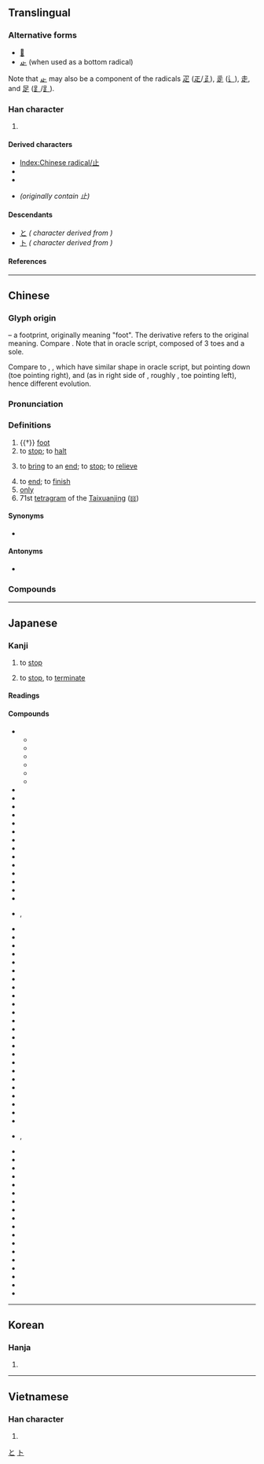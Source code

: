{{also|只|足}}
{{character info}}
{{character info|⽌}}
==Translingual==
{{stroke order|type=animate}}

===Alternative forms===
* [[𣥂]]
* [[龰]] (when used as a bottom radical)

Note that [[龰]] may also be a component of the radicals [[疋]] ([[𤴓]]/[[𤴔]]), [[辵]] ([[辶]]), [[走]], and [[足]] ([[⻊]]/[[𧾷]]).

===Han character===
{{Han char|rn=77|rad=止|as=00|sn=4|four=21100|canj=YLM|ids=⿱⿰丨⺊一,⿻上丨,⿻⺊丄}}

# {{mul-kangxi radical-def}}

====Derived characters====
* [[Index:Chinese radical/止]]
* {{l|mul|[[𠇈]], [[𠯽]], [[址]], [[𪥧]], [[𭖇]], [[𢓊]], [[𪫣]], [[扯]], [[沚]], [[阯]], [[𨑭]], [[杫]], [[𣧐]], [[𪸔]], [[祉]], [[𭨪]], [[砋]], [[祉]], [[䄳]], [[𧘲]], [[䊼]], [[耻]], [[𧉀]], [[訨]]([[𫟞]]), [[𧺠]], [[趾]], [[𨊺]], [[䤠]], [[𩉮]]}}
* {{l|mul|[[頉]], [[企]], [[芷]], [[齒]]([[齿]]), [[凪]]}}
* {{l|mul|[[之]], [[足]]}} ''(originally contain 止)''

====Descendants====
* [[と]] ''({{w|Hiragana}} character derived from {{w|Man'yōgana}})''
* [[ト]] ''({{w|Katakana}} character derived from {{w|Man'yōgana}})''

====References====
{{Han ref|kx=0573.240|dkj=16253|dj=0961.230|hdz=21435.030|uh=6B62}}

[[Category:Han characters from which hiragana were derived|と]]
[[Category:Han characters from which katakana were derived|ト]]

----

==Chinese==
{{zh-forms}}

===Glyph origin===
{{Han etyl}}
{{liushu|p}} – a footprint, originally meaning "foot". The derivative {{och-l|趾}} refers to the original meaning. Compare {{zh-l|*手|hand}}. Note that in oracle script, composed of 3 toes and a sole.

Compare to {{zh-l|*夊}}, {{zh-l|*夂}}, which have similar shape in oracle script, but pointing down (toe pointing right), and {{zh-l|*𡕒}} (as in right side of {{zh-l|*舛}}, roughly {{zh-l|*ヰ}}, toe pointing left), hence different evolution.

===Pronunciation===
{{zh-pron
|m=zhǐ
|m-s=
|dg=
|c=zi2
|c-t=
|g=zi3
|h=pfs=chṳ́;gd=zi3
|j=zi2
|mb=cǐ
|md=cī
|mn=chí
|mn-t=zi2
|w=2tsr
|x=zhr3
|mc=y
|oc=y
|cat=n,v,adv
}}

===Definitions===
{{zh-hanzi}}

# {{†}} [[foot]]
# to [[stop]]; to [[halt]]
#: {{zh-x|休止|to stop}}
# to [[bring]] to an [[end]]; to [[stop]]; to [[relieve]]
#: {{zh-x|止癢|to '''stop''' itching (irritation)}}
# to [[end]]; to [[finish]]
# [[only]]
# 71st [[tetragram]] of the [[Taixuanjing]] ([[𝍌]])

====Synonyms====
* {{s|to stop}}
{{zh-syn-saurus|停止}}

====Antonyms====
* {{s|stop}} {{zh-l|始}}

===Compounds===
{{zh-der|大家舉止|令行禁止|以戰止戰|官止神行|動止|居止|心如止水|妨止|廢止|不止|制止|勸止|以殺止殺|嘆為觀止|中止|休止符|古文觀止|喝止|學無止境|何止|休止|底止|吉祥止止|以湯止沸|停止|仰止|止痛藥|止戈為武|止宿|止遏|止痛|扇火止沸|流行坎止|止詞|欲言又止|揚湯止沸|淺嘗輒止|止殺|截止|止暴禁非|止兌|止渴飲鴆|抽薪止沸|淺嘗則止|止息|投止|止戈散馬|戾止|止水|掛失止付|止癢|止惡揚善|漫無止境|無止境|歎為觀止|戛然而止|知足知止|沒行止|止酒|禁止|止戈|止血法|抑止|止亂|知止|生津止渴|止足之分|止於至善|歸止|明德止善|死而後止|無行止|為止|永無止境|止謗|止渴|止泊|止血劑|止嘔|止步|摩訶止觀|止觀|戢止|汐止|止持戒|止住|止頓|止談風月|止血點|止血帶|止血|止渴思梅|止戰|止戈興仁|止咳|止付|止不住|棲止|望門投止|望梅止渴|暫止|投膏止火|止境|舉止言語|遮止|高山仰止|言行舉止|舉止風流|進止|言談舉止|蠅止|舉止閑冶|終止|舉止失措|舉止大方|阻止|規行矩止|舉止嫻雅|縱風止燎|舉止不凡|鳳止高梧|高軒蒞止|說梅止渴|行止|舉止高雅|防止|豈止|舉止|補氣止血|遏止|舉止言談|靜止|適可而止|觀止|覯止|點到為止|蒞止|舉止形容|飲鴆止渴}}

{{zh-cat|Elementary}}

----

==Japanese==

===Kanji===
{{ja-kanji|grade=2|rs=止00}}

# {{sense|とめる}} to [[stop]]
# {{sense|やめる}} to [[stop]], to [[terminate]]

====Readings====
{{ja-readings
|goon=し
|kanon=し
|kun=と-まる, と-める, とど-まる, とど-める, や-む, や-める, よ-す, さ-す
}}

====Compounds====
{{der-top3|Compounds}}
* {{ja-r|止観|しかん}}
** {{ja-r|止観業|しかん-ごう}}
** {{ja-r|止観 十乗|しかん じゅうじょう}}
** {{ja-r|一乗 止観院|いちじょう しかん-いん}}
** {{ja-r|真言 止観|しんごん しかん}}
** {{ja-r|天台 止観|てんだい しかん}}
** {{ja-r|摩訶 止観|まか しかん}}
* {{ja-r|止%汗%剤|し%かん%ざい|[[antiperspirant]]}}
* {{ja-r|止%血|し%けつ}}
* {{ja-r|止%止%不%須%説|し%し%ふ%しゅ%せつ}}
* {{ja-r|止%瀉%剤|し%しゃ%ざい|antidiarrheal}}
* {{ja-r|止%宿|し%しゅく}}
* {{ja-r|止%住|し%じゅう}}
* {{ja-r|止%水|し%すい}}
* {{ja-r|止%痛|し%つう}}
* {{ja-r|止%動%方%角|し%どう%ほう%がく}}
* {{ja-r|止揚|しよう|[[sublation]]}}
* {{ja-r|止%痢%剤|し%り%ざい}}
* {{ja-r|止まり木|とまりぎ}}
* {{ja-r|止%句|とめ%く}}
* {{ja-r|止%相%場|とめ%そう%ば|{{w|stop price}}}}
* {{ja-r|止め%針|とめ%ばり|rom=-}}, {{ja-r|止%針|とめ%ばり|pin}}
* {{ja-r|止%偏|とめ%-へん}}
* {{ja-r|止め弁|とめべん|[[stop valve]]}}
* {{ja-r|遏止|あっし}}
* {{ja-r|駅%止め|えき%-どめ|delivery of freight by train}}
* {{ja-r|依止|えじ}}
* {{ja-r|核%抑%止|かく%よく%し|nuclear deterrence}}
* {{ja-r|鎌%止め|かま%-どめ|prohibition on cutting grass}}
* {{ja-r|川%止め|かわ%-どめ|suspension of ferry service}}
* {{ja-r|諫%止|かん%し|dissuasion}}
* {{ja-r|客%止め|きゃく%-どめ|[[full house]]}}
* {{ja-r|休%止|きゅう%し}}
* {{ja-r|競業 避止|きょうぎょう ひし|[[noncompete clause]]}}
* {{ja-r|挙止|きょし|bearing; deportment}}
* {{ja-r|拒止|きょし|refusal}}
* {{ja-r|禁止|きんし}}
* {{ja-r|魚鳥%止め|ぎょうちょう%-どめ}}
* {{ja-r|車%止め|くるま%-どめ|[[buffer stop]]}}
* {{ja-r|車輪%止め|しゃりん%-どめ|[[chock]]}}
* {{ja-r|終%止|しゅう%し}}
* {{ja-r|笑%止|しょう%し}}
* {{ja-r|進%止|しん%し}}
* {{ja-r|制%止|せい%し}}
* {{ja-r|静%止|せい%し}}
* {{ja-r|咳%止め|せき%-どめ|[[cough medicine]]}}
* {{ja-r|阻止|そし|rom=-}}, {{ja-r|沮止|そし}}
* {{ja-r|体言%止め|たいげん%-どめ}}
* {{ja-r|血止め|ち-どめ|[[styptic]]}}
* {{ja-r|中%止|ちゅう%し}}
* {{ja-r|丁々%発止|ちょうちょう%はっし}}
* {{ja-r|停%止|てい%し}}
* {{ja-r|底%止|てい%し}}
* {{ja-r|動%止|どう%し}}
* {{ja-r|廃%止|はい%し}}
* {{ja-r|波止場|はとば}}
* {{ja-r|閉%止|へい%し|stoppage}}
* {{ja-r|防%止|ぼう%し}}
* {{ja-r|明%鏡%止%水|めい%きょう%し%すい}}
* {{ja-r|黙%止|もく%し|keeping quiet}}
* {{ja-r|山%止め|やま%-どめ|landslide prevention wall}}
* {{ja-r|雪%止め|ゆき%-どめ|snow guard, snow stopper}}
* {{ja-r|容%止|よう%し}}
* {{ja-r|抑%止|よく%し}}
* {{ja-r|乎%古%止%点|を%こ%と%てん}}
{{der-bottom}}

----

==Korean==

===Hanja===
{{ko-hanja|그치다|그칠|지}}

# {{hanja form of|지|[[stop]]}}

----

==Vietnamese==

===Han character===
{{vi-readings|reading=chỉ|rs=止00}}

# {{rfdef|vi|sort=止00}}

[[Category:CJKV radicals| ]]